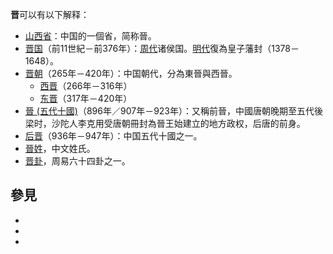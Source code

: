 {{wiktionary|晋|晉}}
'''晋'''可以有以下解释：

*[[山西省|山西省]]：中国的一個省，简称晉。
*[[晋国|晋国]]（前11世紀－前376年）：[[周朝|周代]]诸侯国。[[明朝|明代]]復為皇子藩封（1378－1648）。
*[[晋朝|晋朝]]（265年－420年）：中国朝代，分為東晉與西晉。
**[[西晋|西晋]]（266年－316年）
**[[东晋|东晋]]（317年－420年）
*[[晉_(五代十國)|晉 (五代十國)]]（896年／907年－923年）：又稱前晉，中國唐朝晚期至五代後梁时，沙陀人李克用受唐朝冊封為晉王始建立的地方政权，后唐的前身。
*[[后晋|后晋]]（936年－947年）：中国五代十國之一。
*[[晉姓|晉姓]]，中文姓氏。
*[[周易六十四卦列表|晋卦]]，周易六十四卦之一。

== 參見 ==
* {{Lookfrom|晉}}
* {{Lookfrom|晋}}
* {{Lookfrom|Jin}}

{{disambig|cat=一字消歧義}}